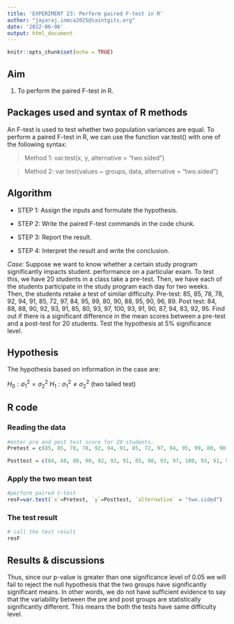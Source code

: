 ---
title: 'EXPERIMENT 23: Perform paired F-test in R'
author: "jayaraj.inmca2025@saintgits.org"
date: '2022-06-06'
output: html_document
---

```{r setup, include=FALSE}
knitr::opts_chunk$set(echo = TRUE)
```

## Aim

1.  To perform the paired F-test in R.

## Packages used and syntax of R methods

An F-test is used to test whether two population variances are equal. To perform a paired F-test in R, we can use the function var.test() with one of the following syntax:

> Method 1: var.test(x, y, alternative = "two.sided")

> Method 2: var.test(values ~ groups, data, alternative = "two.sided")

## Algorithm

-   STEP 1: Assign the inputs and formulate the hypothesis.

-   STEP 2: Write the paired F-test commands in the code chunk.

-   STEP 3: Report the result.

-   STEP 4: Interpret the result and write the conclusion.

*Case:* Suppose we want to know whether a certain study program significantly impacts student. performance on a particular exam. To test this, we have 20 students in a class take a pre-test. Then, we have each of the students participate in the study program each day for two weeks. Then, the students retake a test of similar difficulty. Pre-test: 85, 85, 78, 78, 92, 94, 91, 85, 72, 97, 84, 95, 99, 80, 90, 88, 95, 90, 96, 89. Post test: 84, 88, 88, 90, 92, 93, 91, 85, 80, 93, 97, 100, 93, 91, 90, 87, 94, 83, 92, 95. Find out if there is a significant difference in the mean scores between a pre-test and a post-test for 20 students. Test the hypothesis at 5% significance level.

## Hypothesis

The hypothesis based on information in the case are:

$H_0: \sigma^2_1=\sigma^2_2$ $H_1: \sigma^2_1\neq\sigma^2_2$ (two tailed test)

## R code

### Reading the data

```{r}
#enter pre and post test score for 20 students.
Pretest = c(85, 85, 78, 78, 92, 94, 91, 85, 72, 97, 84, 95, 99, 80, 90, 88, 95, 90, 96, 89)

Posttest = c(84, 88, 88, 90, 92, 93, 91, 85, 80, 93, 97, 100, 93, 91, 90, 87, 94, 83, 92, 95)
```

### Apply the two mean test

```{r}
#perform paired t-test
resF=var.test(`x`=Pretest, `y`=Posttest, `alternative` = "two.sided")
```

### The test result

```{r}
# call the test result
resF
```

## Results & discussions

Thus, since our p-value is greater than one significance level of 0.05 we will fail to reject the null hypothesis that the two groups have significantly significant means. In other words, we do not have sufficient evidence to say that the variability between the pre and post groups are statistically significantly different. This means the both the tests have same difficulty level.
